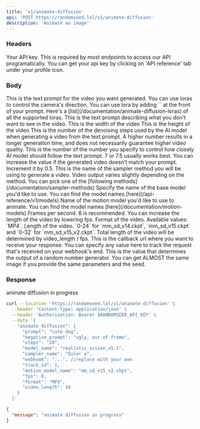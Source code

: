 ```yaml
---
title: 'v1/animate-diffusion'
api: 'POST https://randomseed.lol/v1/animate-diffusion'
description: 'Animate an image'
---
```

### Headers

<ParamField header="Authorization" type="string">
  Your API key. This is required by most endpoints to access our API programatically. You can get your api key by clicking on 'API reference' tab under your profile icon.
</ParamField>

### Body

<ParamField body="prompt" type="string" required>
  This is the text prompt for the video you want generated. You can use loras to control the camera's direction. You can use lora by adding `<lora:LORA_NAME:weight>` at the front of your prompt. Here's a [list](/documentation/animate-diffusion-loras) of all the supported loras.
</ParamField>

<ParamField body="negative_prompt" type="string" default="">
  This is the text prompt describing what you don't want to see in the video.
</ParamField>

<ParamField body="width" type="string" default="512">
  This is the width of the video
</ParamField>

<ParamField body="height" type="string" default="512">
  This is the height of the video
</ParamField>

<ParamField body="steps" type="string" default="50">
  This is the number of the denoising steps used by the AI model when generating a video from the text prompt. A higher number results in a longer generation time, and does not necessarily guarantee higher video quality.
</ParamField>

<ParamField body="cfg_scale" type="float" default="7.0">
  This is the number of the number you specify to control how closely AI model should follow the text prompt. 7 or 7.5 usually works best. You can increase the value if the generated video doesn’t match your prompt. Increment it by 0.5.
</ParamField>

<ParamField body="sampler_name" type="string" required>
  This is the name of the sampler method you will be using to generate a video. Video output varies slightly depending on the method.
  You can pick one of the [following methods](/documentation/sampler-methods)
</ParamField>

<ParamField body="model_name" type="string" required>
  Specify the name of the base model you'd like to use. You can find the model names [here](/api-reference/v1/models)
</ParamField>

<ParamField body="motion_model_name" type="string" required>
  Name of the motion model you'd like to use to animate. You can find the model names [here](/documentation/motion-models)
</ParamField>

<ParamField body="fps" type="integer" required>
  Frames per second. 8 is recommended. You can increase the length of the video by lowering fps.
</ParamField>

<ParamField body="format" type="string" required>
  Format of the video. Available values: `MP4`.
</ParamField>

<ParamField body="video_length" type="integer" required>
  Length of the video. `0-24` for `mm_sd_v14.ckpt`, `mm_sd_v15.ckpt` and `0-32` for `mm_sd_v15_v2.ckpt`. Total length of the video will be determined by video_length / fps.
</ParamField>

<ParamField body="webhook" type="string" required>
  This is the callback url where you want to receive your response.
</ParamField>

<ParamField body="track_id" type="string">
  You can specify any value here to track the request that's received on your webhook's end.
</ParamField>

<ParamField body="seed" type="string" default="-1">
  This is the value that determines the output of a random number generator. You can get ALMOST the same image if you provide the same parameters and the seed.
</ParamField>


### Response

<ResponseField name="message" type="string">
  animate diffusion in progress
</ResponseField>

<RequestExample>

```bash Example Request
curl --location 'https://randomseed.lol/v1/animate-diffusion' \
  --header 'Content-Type: application/json' \
  --header 'Authorization: Bearer $RANDOMSEED_API_KEY' \
  --data '{
    "animate_diffusion": {
      "prompt": "cute dog",
      "negative_prompt": "ugly, out of frame",
      "steps": "20",
      "model_name": "realistic_vision_v5.1",
      "sampler_name": "Euler a",
      "webhook": "...", //replace with your own
      "track_id": 1,
      "motion_model_name": "mm_sd_v15_v2.ckpt",
      "fps": 8,
      "format": "MP4",
      "video_length": 16
    }
  }'
```

</RequestExample>

<ResponseExample>

```json Response
{
  "message": "animate diffusion in progress"
}
```
</ResponseExample>
